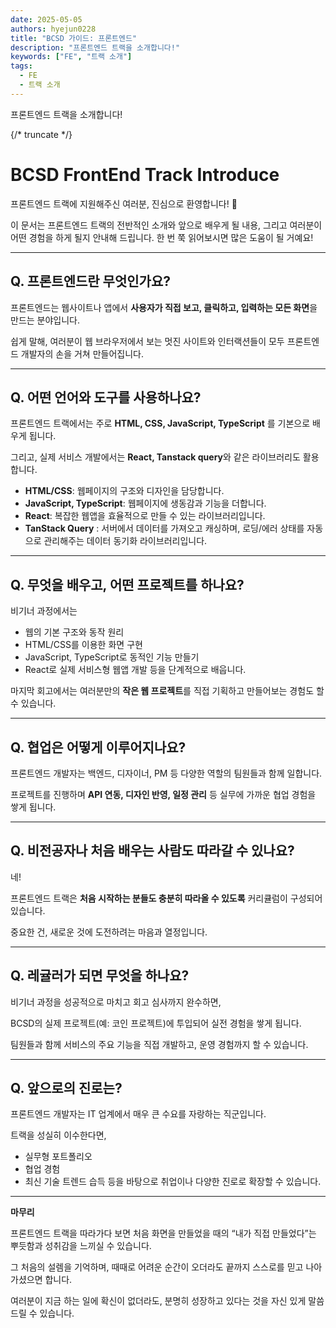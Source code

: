 ```yaml
---
date: 2025-05-05
authors: hyejun0228
title: "BCSD 가이드: 프론트엔드"
description: "프론트엔드 트랙을 소개합니다!"
keywords: ["FE", "트랙 소개"]
tags:
  - FE
  - 트랙 소개
---
```


프론트엔드 트랙을 소개합니다!

{/* truncate */}

# **BCSD FrontEnd Track Introduce**

프론트엔드 트랙에 지원해주신 여러분, 진심으로 환영합니다! 🎉

이 문서는 프론트엔드 트랙의 전반적인 소개와 앞으로 배우게 될 내용, 그리고 여러분이 어떤 경험을 하게 될지 안내해 드립니다. 한 번 쭉 읽어보시면 많은 도움이 될 거예요!

---

## **Q. 프론트엔드란 무엇인가요?**

프론트엔드는 웹사이트나 앱에서 **사용자가 직접 보고, 클릭하고, 입력하는 모든 화면**을 만드는 분야입니다.

쉽게 말해, 여러분이 웹 브라우저에서 보는 멋진 사이트와 인터랙션들이 모두 프론트엔드 개발자의 손을 거쳐 만들어집니다.

---

## **Q. 어떤 언어와 도구를 사용하나요?**

프론트엔드 트랙에서는 주로 **HTML, CSS, JavaScript, TypeScript** 를 기본으로 배우게 됩니다.

그리고, 실제 서비스 개발에서는 **React, Tanstack query**와 같은 라이브러리도 활용합니다.

- **HTML/CSS**: 웹페이지의 구조와 디자인을 담당합니다.
- **JavaScript, TypeScript**: 웹페이지에 생동감과 기능을 더합니다.
- **React**: 복잡한 웹앱을 효율적으로 만들 수 있는 라이브러리입니다.
- **TanStack Query** : 서버에서 데이터를 가져오고 캐싱하며, 로딩/에러 상태를 자동으로 관리해주는 데이터 동기화 라이브러리입니다.

---

## **Q. 무엇을 배우고, 어떤 프로젝트를 하나요?**

비기너 과정에서는

- 웹의 기본 구조와 동작 원리
- HTML/CSS를 이용한 화면 구현
- JavaScript, TypeScript로 동적인 기능 만들기
- React로 실제 서비스형 웹앱 개발 등을 단계적으로 배웁니다.

마지막 회고에서는 여러분만의 **작은 웹 프로젝트**를 직접 기획하고 만들어보는 경험도 할 수 있습니다.

---

## **Q. 협업은 어떻게 이루어지나요?**

프론트엔드 개발자는 백엔드, 디자이너, PM 등 다양한 역할의 팀원들과 함께 일합니다.

프로젝트를 진행하며 **API 연동, 디자인 반영, 일정 관리** 등 실무에 가까운 협업 경험을 쌓게 됩니다.

---

## **Q. 비전공자나 처음 배우는 사람도 따라갈 수 있나요?**

네!

프론트엔드 트랙은 **처음 시작하는 분들도 충분히 따라올 수 있도록** 커리큘럼이 구성되어 있습니다.

중요한 건, 새로운 것에 도전하려는 마음과 열정입니다.

---

## **Q. 레귤러가 되면 무엇을 하나요?**

비기너 과정을 성공적으로 마치고 회고 심사까지 완수하면,

BCSD의 실제 프로젝트(예: 코인 프로젝트)에 투입되어 실전 경험을 쌓게 됩니다.

팀원들과 함께 서비스의 주요 기능을 직접 개발하고, 운영 경험까지 할 수 있습니다.

---

## **Q. 앞으로의 진로는?**

프론트엔드 개발자는 IT 업계에서 매우 큰 수요를 자랑하는 직군입니다.

트랙을 성실히 이수한다면,

- 실무형 포트폴리오
- 협업 경험
- 최신 기술 트렌드 습득 등을 바탕으로 취업이나 다양한 진로로 확장할 수 있습니다.

---

**마무리**

프론트엔드 트랙을 따라가다 보면 처음 화면을 만들었을 때의 “내가 직접 만들었다”는 뿌듯함과 성취감을 느끼실 수 있습니다.

그 처음의 설렘을 기억하며, 때때로 어려운 순간이 오더라도 끝까지 스스로를 믿고 나아가셨으면 합니다.

여러분이 지금 하는 일에 확신이 없더라도, 분명히 성장하고 있다는 것을 자신 있게 말씀드릴 수 있습니다.